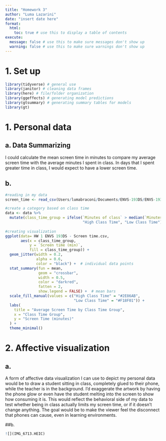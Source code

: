 ```yaml
---
title: "Homework 3"
author: "Luma Lazarini"
date: "insert date here"
format:
  html:
    toc: true # use this to display a table of contents
execute:
  message: false # use this to make sure messages don't show up
  warning: false # use this to make sure warnings don't show up
---
```


# 1. Set up

```r
library(tidyverse) # general use
library(janitor) # cleaning data frames
library(here) # file/folder organization
library(ggeffects) # generating model predictions
library(gtsummary) # generating summary tables for models
library(gt)

```

# 1. Personal data

## a. Data Summarizing
I could calculate the mean screen time in minutes to compare my average screen time with the average minutes I spent in class. In days that I spent greater time in class, I would expect to have a lower screen time.

## b. 
```r
#reading in my data
screen_time <- read_csv(Users/lumabraconi/Documents/ENVS-193DS/ENVS-193DS_homework-03/data/screen_time.csv)

```
```r
#create a category based on class time
data <- data %>%
  mutate(class_time_group = ifelse(`Minutes of class` > median(`Minutes of class`, na.rm = TRUE),
                                   "High Class Time", "Low Class Time"))
  
#creating visualization
ggplot(data= HW 1 ENVS 193DS - Screen time.csv, 
       aes(x = class_time_group, 
           y = `Screen time (min)`, 
           fill = class_time_group)) +
  geom_jitter(width = 0.2, 
              alpha = 0.6, 
              color = "black") +  # individual data points
  stat_summary(fun = mean, 
               geom = "crossbar", 
               width = 0.5,
               color = "darkred", 
               fatten = 2, 
               show.legend = FALSE) +  # mean bars
  scale_fill_manual(values = c("High Class Time" = "#2E86AB", 
                               "Low Class Time" = "#F18F01")) +
  labs(
    title = "Average Screen Time by Class Time Group",
    x = "Class Time Group",
    y = "Screen Time (minutes)"
  ) +
  theme_minimal()
```


# 2.  Affective visualization

## a.
A form of affective data visualization I can use to depict my personal data  would be to draw a student sitting in class, completely glued to their phone, while the teacher is in the background. I’d exaggerate the artwork by having the phone glow or even have the student melting into the screen to show how consuming it is. This would reflect the behavioral side of my data to test whether being in class actually limits my screen time, or if it doesn't change anything. The goal would be to make the viewer feel the disconnect that phones can cause, even in learning environments.

##b. 
```r
![](IMG_6713.HEIC)
```



